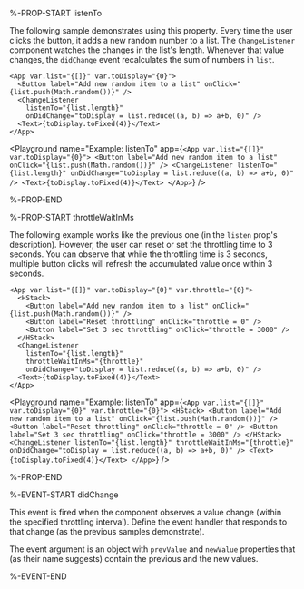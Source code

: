 %-PROP-START listenTo

The following sample demonstrates using this property. Every time the user clicks the button, it adds a new random number to a list. The `ChangeListener` component watches the changes in the list's length. Whenever that value changes, the `didChange` event recalculates the sum of numbers in `list`.

```ueml copy
<App var.list="{[]}" var.toDisplay="{0}">
  <Button label="Add new random item to a list" onClick="{list.push(Math.random())}" />
  <ChangeListener
    listenTo="{list.length}"
    onDidChange="toDisplay = list.reduce((a, b) => a+b, 0)" />
  <Text>{toDisplay.toFixed(4)}</Text>
</App>
```

<Playground
  name="Example: listenTo"
  app={`
    <App var.list="{[]}" var.toDisplay="{0}">
      <Button label="Add new random item to a list" onClick="{list.push(Math.random())}" />
      <ChangeListener
        listenTo="{list.length}"
        onDidChange="toDisplay = list.reduce((a, b) => a+b, 0)" />
      <Text>{toDisplay.toFixed(4)}</Text>
    </App>
  `}
/>

%-PROP-END

%-PROP-START throttleWaitInMs

The following example works like the previous one (in the `listen` prop's description). However, the user can reset or set the throttling time to 3 seconds. You can observe that while the throttling time is 3 seconds, multiple button clicks will refresh the accumulated value once within 3 seconds.

```ueml copy
<App var.list="{[]}" var.toDisplay="{0}" var.throttle="{0}">
  <HStack>
    <Button label="Add new random item to a list" onClick="{list.push(Math.random())}" />
    <Button label="Reset throttling" onClick="throttle = 0" />
    <Button label="Set 3 sec throttling" onClick="throttle = 3000" />
  </HStack>
  <ChangeListener
    listenTo="{list.length}"
    throttleWaitInMs="{throttle}"
    onDidChange="toDisplay = list.reduce((a, b) => a+b, 0)" />
  <Text>{toDisplay.toFixed(4)}</Text>
</App>
```
<Playground
    name="Example: listenTo"
    app={`
    <App var.list="{[]}" var.toDisplay="{0}" var.throttle="{0}">
      <HStack>
        <Button label="Add new random item to a list" onClick="{list.push(Math.random())}" />
        <Button label="Reset throttling" onClick="throttle = 0" />
        <Button label="Set 3 sec throttling" onClick="throttle = 3000" />
      </HStack>
      <ChangeListener
        listenTo="{list.length}"
        throttleWaitInMs="{throttle}"
        onDidChange="toDisplay = list.reduce((a, b) => a+b, 0)" />
      <Text>{toDisplay.toFixed(4)}</Text>
    </App>
  `}
/>

%-PROP-END

%-EVENT-START didChange

This event is fired when the component observes a value change (within the specified throttling interval). Define the event handler that responds to that change (as the previous samples demonstrate).

The event argument is an object with `prevValue` and `newValue` properties that (as their name suggests) contain the previous and the new values.

%-EVENT-END
